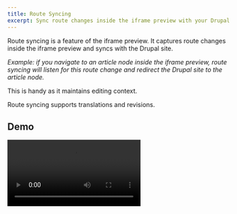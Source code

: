 ```yaml
---
title: Route Syncing
excerpt: Sync route changes inside the iframe preview with your Drupal site.
---
```


Route syncing is a feature of the iframe preview. It captures route changes inside the iframe preview and syncs with the Drupal site.

_Example: if you navigate to an article node inside the iframe preview, route syncing will listen for this route change and redirect the Drupal site to the article node._

This is handy as it maintains editing context.

Route syncing supports translations and revisions.

## Demo

<Video src="/videos/next-drupal-route-syncing.mp4" />

## Configuration

1. On your Drupal site, visit `/admin/config/services/next/settings`.
2. Check **Sync routes**
3. Save.

Next add the following code to your `_app.js` file on your Next.js site.

```jsx
// highlight-start
import Router from "next/router"
import { syncDrupalPreviewRoutes } from "next-drupal"

Router.events.on("routeChangeStart", function (path) {
  syncDrupalPreviewRoutes(path)
})
// highlight-end

export default function App({ Component, pageProps }) {
  // ...
}
```

<Img
  src="/images/route-syncing.gif"
  width="960"
  height="740"
  layout="responsive"
  alt="Route syncing"
  mb="10"
>
  <>Turn on route syncing</>
</Img>

Restart your dev server.

If you visit a node on your Drupal site and click on any link inside the iframe preview, you should now see the route changes synced.

### Skipping Routes

If you want to disabled syncing for some routes, say routes present in your Next.js site and not in Drupal, you can do so by specifying the route paths under **Skip routes**.

<Img
  src="/images/route-syncing-skip.png"
  width="960"
  height="780"
  layout="responsive"
  alt="Route syncing"
  mb="10"
>
  <>Skip routes</>
</Img>
